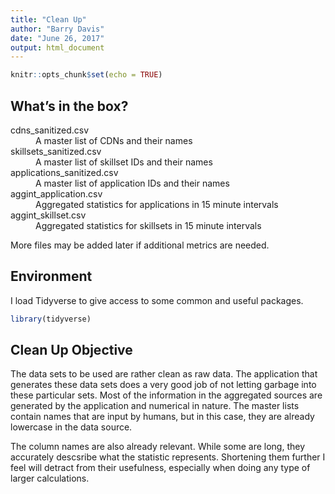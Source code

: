```yaml
---
title: "Clean Up"
author: "Barry Davis"
date: "June 26, 2017"
output: html_document
---
```


```r
knitr::opts_chunk$set(echo = TRUE)
```

## What's in the box?
cdns_sanitized.csv
: A master list of CDNs and their names

skillsets_sanitized.csv
: A master list of skillset IDs and their names

applications_sanitized.csv
: A master list of application IDs and their names

aggint_application.csv
: Aggregated statistics for applications in 15 minute intervals

aggint_skillset.csv
: Aggregated statistics for skillsets in 15 minute intervals

More files may be added later if additional metrics are needed. 

## Environment
I load Tidyverse to give access to some common and useful packages.
```r
library(tidyverse)
```


## Clean Up Objective
The data sets to be used are rather clean as raw data. The application that generates these data sets does a very good job of not letting garbage into these particular sets. Most of the information in the aggregated sources are generated by the application and numerical in nature. The master lists contain names that are input by humans, but in this case, they are already lowercase in the data source. 

The column names are also already relevant. While some are long, they accurately descsribe what the statistic represents. Shortening them further I feel will detract from their usefulness, especially when doing any type of larger calculations.